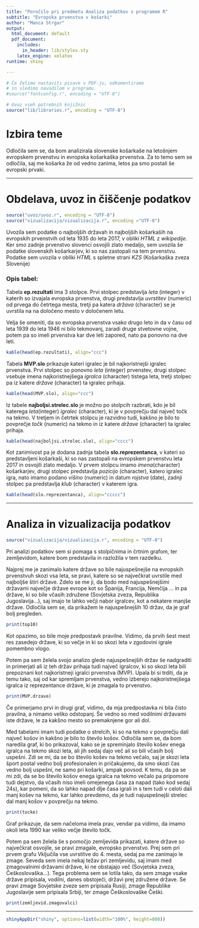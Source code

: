 ```yaml
---
title: "Poročilo pri predmetu Analiza podatkov s programom R"
subtitle: "Evropska prvenstva v košarki"
author: "Manca Strgar"
output:
  html_document: default
  pdf_document:
    includes:
      in_header: lib/styles.sty
    latex_engine: xelatex
runtime: shiny

---
```


```r
# Če želimo nastaviti pisave v PDF-ju, odkomentiramo
# in sledimo navodilom v programu.
#source("fontconfig.r", encoding = "UTF-8")

# Uvoz vseh potrebnih knjižnic
source("lib/libraries.r", encoding = "UTF-8")
```

# Izbira teme

Odločila sem se, da bom analizirala slovenske košarkaše na letošnjem evropskem prvenstvu in evropska košarkaška prvenstva. Za to temo sem se odločila, saj me košarka že od vedno zanima, letos pa smo postali še evropski prvaki.

***

# Obdelava, uvoz in čiščenje podatkov

```r
source("uvoz/uvoz.r", encoding = "UTF-8")
source("vizualizacija/vizualizacija.r", encoding ="UTF-8")
```
Uvozila sem podatke o najboljših državah in najboljših košarkaših na evropskih prvenstvih od leta 1935 do leta 2017, v obliki *HTML* z *wikipedije*. Ker smo zadnje prvenstvo slovenci osvojili zlato medaljo, sem uvozila še podatke slovenskih košarkarjev, ki so nas zastopali na tem prvenstvu. Podatke sem uvozila v obliki *HTML* s spletne strani *KZS* (Košarkaška zveza Slovenije)


### Opis tabel:

Tabela **ep.rezultati** ima 3 stolpce. Prvi stolpec predstavlja *leta* (integer) v katerih so izvajala evropska prvenstva, drugi predstavlja *uvrstitev* (numeric) od prvega do četrtega mesta, tretji pa katera *država* (character) se je uvrstila na na določeno mesto v določenem letu.

Velja še omeniti, da so evropska prvenstva vsako drugo leto in da v času od leta 1939 do leta 1946 ni bilo tekmovanj, zaradi druge stvetovne vojne, potem pa so imeli prvenstva kar dve leti zapored, nato pa ponovno na dve leti.

```r
kable(head(ep.rezultati), align="ccc")
```


Tabela **MVP.slo** prikazuje kateri igralec je bil najkoristnejši igralec prvenstva. Prvi stolpec so ponovno *leta* (integer) prvenstev, drugi stolpec vsebuje imena najkoristnejšega *igralca* (character) tistega leta, tretji stolpec pa iz katere *države* (character) ta igralec prihaja.

```r
kable(head(MVP.slo), align="ccc")
```


Iz tabele **najboljsi.strelec.slo** je možno po stolpcih razbrati, kdo je bil katerega *leta*(integer) *igralec* (character), ki je v povprečju dal največ točk na tekmo. V tretjem in četrtek stolpcu je razvidno tudi, kakšno je bilo to povprečje *točk* (numeric) na tekmo in iz katere *države* (character) ta igralec prihaja. 

```r
kable(head(najboljsi.strelec.slo), align="cccc")
```

Kot zanimivost pa je dodana zadnja tabela **slo.reprezentanca**, v kateri so predstavljeni košarkaši, ki so nas zastopali na evropskem prvenstvu leta 2017 in osvojili zlato medaljo. V prvem stolpcu imamo *imena*(character) košarkarjev, drugi stolpec predstavlja *pozicijo* (character), katero igralec igra, nato imamo podano *višino* (numeric) in datum *rojstva* (date), zadnji stolpec pa predstavlja *klub* (character) v katerem igra. 

```r
kable(head(slo.reprezentanca), align="ccccc")
```

***

# Analiza in vizualizacija podatkov

```r
source("vizualizacija/vizualizacija.r", encoding = "UTF-8")
```
Pri analizi podatkov sem si pomaga s stolpičnima in črtnim grafom, ter zemljevidom, katere bom predstavila in razložila v tem razdelku.



Najprej me je zanimalo katere države so bile najuspešnejše na evropskih prvenstvuh skozi vsa leta, se pravi, katere so se največkrat uvrstile med najboljše štiri države. Zdelo se me ji, da bodo med najuspešnejšimi državami največje države evrope kot so Španija, Francija, Nemčija ... in pa države, ki so bile včasih združene (Sovjetska zveza, Republika Jugoslavija...), saj imajo te lahko večji nabor igralcev, kot a nekatere manjše države. Odločila sem se, da prikažem le najuspešnejših 10 držav, da je graf bolj pregleden. 

```r
print(top10)
```

Kot opazimo, so bile moje predpostavk pravilne. Vidimo, da prvih šest mest res zasedejo države, ki so večje in ki so skozi leta v zgodovini igrale pomembno vlogo.



Potem pa sem želela svojo analizo glede najuspešnejših držav še nadgraditi in primerjati ali iz teh držav prihaja tudi največ igralcov, ki so skozi leta bili prepoznani kot najkoristneji igralci prvenstva (MVP). Upala bi si trditi, da  je temu tako, saj od kar spremljam prvenstva, vedno izberejo najkoristnejšega igralca iz reprezentance države, ki je zmagala to prvenstvo. 

```r
print(MVP.drzave)
```

Če primerjamo prvi in drugi graf, vidimo, da mja predpostavka ni bila čisto pravilna, a nimamo veliko odstopanj. Še vedno so med vodilnimi državami iste države, le za kakšno mesto so premaknjene gor ali dol.



Med tabelami imam tudi podatke o strelcih, ki so na tekmo v povprečju dali največ košov in kakšno je bilo to število košov. Odločila sem se, da bom naredila graf, ki bo prikazoval, kako se je spreminjalo število košev enega igralca na tekmo skozi leta, ali jih sedaj dajo več ali so bili včasih bolj uspešni. Zdi se mi, da se bo število košev na tekmo večalo, saj je skozi leta šport postal vedno bolj profesionalen in pričakujemo, da smo skozi čas vedno bolj uspešni, ne samo pri košarki, ampak povsod. K temu, da pa se mi zdi, da se bo število košov enega igralca na tekmo večalo pa pripomore tudi dejstvo, da včasih niso imeli omejenega časa za napad (tako kod sedaj 24s), kar pomeni, da so lahko napad dlje časa igrali in s tem tudi v celoti dali manj košev na tekmo, kar lahko prevdemo, da je tudi najuspešnejši strelec dal manj košov v povprečju na tekmo.

```r
print(tocke)
```

Graf prikazuje, da sem načeloma imela prav, vendar pa vidimo, da imamo okoli leta 1990 kar veliko večje število točk. 



Potem pa sem želela še s pomočjo zemljevida prikazati, katere države so največkrat osvojile, se pravi zmagale, evropsko prvenstvo. Prej sem pri prvem grafu Vključila vse uvrstitve do 4. mesta, sedaj pa me zanimajo le zmage. Seveda sem imela nekaj težav pri zemljevidu, saj imam med zmagovalnimi državami države, ki ne obstajajo več (Sovjetska zveza, Češkoslovaška...). Tega problema sem se lotila tako, da sem zmage vsake države pripisala, vodilni, danes obstoječi, državi prej združene države. Se pravi zmage Sovjetske zveze sem pripisala Rusiji, zmage Republike Jugoslavije sem pripisala Srbiji, ter zmage Češkoslovaške Češki. 

```r
print(zemljevid.zmagovalci)
```

***
```r
shinyAppDir("shiny", options=list(width="100%", height=800))
```